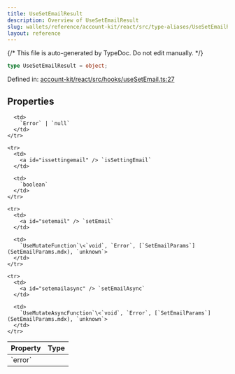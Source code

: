 ```yaml
---
title: UseSetEmailResult
description: Overview of UseSetEmailResult
slug: wallets/reference/account-kit/react/src/type-aliases/UseSetEmailResult
layout: reference
---
```


{/* This file is auto-generated by TypeDoc. Do not edit manually. */}

```ts
type UseSetEmailResult = object;
```

Defined in: [account-kit/react/src/hooks/useSetEmail.ts:27](https://github.com/alchemyplatform/aa-sdk/blob/08ef11b1fc98663df6a97fa93722c7f14b33f1cc/account-kit/react/src/hooks/useSetEmail.ts#L27)

## Properties

<table>
  <thead>
    <tr>
      <th align="left">Property</th>
      <th align="left">Type</th>
    </tr>
  </thead>

  <tbody>
    <tr>
      <td>
        <a id="error" /> `error`
      </td>

      <td>
        `Error` | `null`
      </td>
    </tr>

    <tr>
      <td>
        <a id="issettingemail" /> `isSettingEmail`
      </td>

      <td>
        `boolean`
      </td>
    </tr>

    <tr>
      <td>
        <a id="setemail" /> `setEmail`
      </td>

      <td>
        `UseMutateFunction`\<`void`, `Error`, [`SetEmailParams`](SetEmailParams.mdx), `unknown`>
      </td>
    </tr>

    <tr>
      <td>
        <a id="setemailasync" /> `setEmailAsync`
      </td>

      <td>
        `UseMutateAsyncFunction`\<`void`, `Error`, [`SetEmailParams`](SetEmailParams.mdx), `unknown`>
      </td>
    </tr>

  </tbody>
</table>
